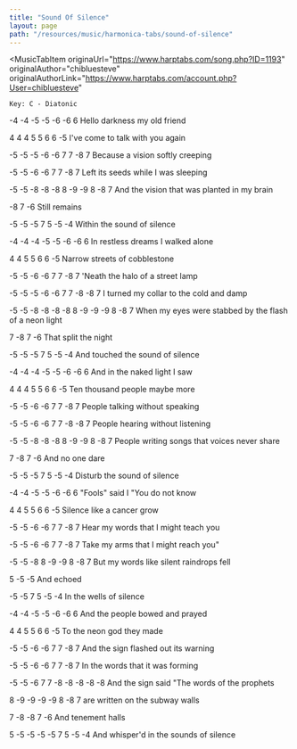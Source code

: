 ```yaml
---
title: "Sound Of Silence"
layout: page
path: "/resources/music/harmonica-tabs/sound-of-silence"
---
```


<MusicTabItem
  originaUrl="https://www.harptabs.com/song.php?ID=1193"
  originalAuthor="chibluesteve"
  originalAuthorLink="https://www.harptabs.com/account.php?User=chibluesteve"
>

    Key: C - Diatonic


-4 -4  -5  -5  -6 -6    6
Hello darkness my old friend

 4    4   4   5    5    6  6 -5
I've come to talk with you again

-5 -5  -5 -6 -6   7  7   -8   7
Because a vision softly creeping

 -5  -5   -6    -6   7  7   -8  7
Left its seeds while I was sleeping

-5  -5  -8 -8   -8   8   -9 -9  8  -8   7
And the vision that was planted in my brain

 -8    7 -6
Still remains

-5 -5  -5    7   5  -5 -4
Within the sound of silence


-4  -4 -4     -5  -5  -6   -6 6
In restless dreams I walked alone

 4  4     5    5   6  6  -5
Narrow streets of cobblestone

  -5   -5 -6 -6 7  7   -8    7
'Neath the halo of a street lamp

-5  -5   -5 -6 -6  7   7   -8  -8   7
I turned my collar to the cold and damp

 -5  -5  -8   -8    -8    -8  8   -9  -9 -9 8 -8   7
When my eyes were stabbed by the flash of a neon light

 7    -8    7   -6
That split the night

-5    -5    -5    7   5  -5 -4
And touched the sound of silence


-4  -4 -4  -5 -5  -6  -6  6
And in the naked light I saw

 4    4  4    5  5  6  6  -5
Ten thousand people maybe more

-5 -5  -6  -6   7  7    -8   7
People talking without speaking

-5 -5  -6  -6   7  7   -8 -8  7
People hearing without listening

-5 -5   -8 -8   -8    8   -9 -9  8 -8    7
People writing songs that voices never share

 7  -8  7   -6
And no one dare

-5 -5   -5    7   5  -5 -4
Disturb the sound of silence


  -4     -4 -5  -5  -6 -6   6
"Fools" said I "You do not know

 4  4    5   5  6  6   -5
Silence like a cancer grow

 -5  -5  -6    -6  7   7    -8    7
Hear my words that I might teach you

 -5  -5  -6   -6  7   7    -8    7
Take my arms that I might reach you"

-5  -5  -8    8   -9 -9   8   -8    7
But my words like silent raindrops fell

 5  -5 -5
And echoed

-5 -5    7   5  -5  -4
In the wells of silence


-4  -4  -5 -5   -6   -6    6
And the people bowed and prayed

4   4  5 5   6   6    -5
To the neon god they made

-5  -5   -6    -6     7   7   -8  7
And the sign flashed out its warning

-5 -5   -6    -6  7   7   -8  7
In the words that it was forming

-5  -5   -6   7     7   -8   -8 -8   -8 -8
And the sign said "The words of the prophets

 8  -9 -9   -9 -9   8 -8   7
are written on the subway walls

 7 -8 -8  7   -6
And tenement halls

 5    -5 -5   -5 -5     7   5  -5 -4
And whisper'd in the sounds of silence

</MusicTabItem>
